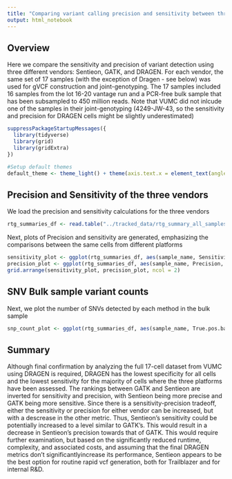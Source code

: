 ```yaml
---
title: "Comparing variant calling precision and sensitivity between three vendors"
output: html_notebook
---
```


## Overview

Here we compare the sensitivity and precision of variant detection using three different vendors: Sentieon, GATK, and DRAGEN.
For each vendor, the same set of 17 samples (with the exception of Dragen - see below) was used for gVCF construction and joint-genotyping. The 17 samples included 16 samples from the lot 16-20 vantage run and a PCR-free bulk sample that has been subsampled to 450 million reads. Note that VUMC did not inlcude one of the samples in their joint-genotyping (4249-JW-43, so the sensitivity and precision for DRAGEN cells might be slightly underestimated) 

```r

suppressPackageStartupMessages({
  library(tidyverse)
  library(grid)
  library(gridExtra)
})
```

```r
#Setup default themes
default_theme <- theme_light() + theme(axis.text.x = element_text(angle = -90), plot.title = element_text(hjust = 0.5))
```

## Precision and Sensitivity of the three vendors

We load the precision and sensitivity calculations for the three vendors
```r
rtg_summaries_df <- read.table("../tracked_data/rtg_summary_all_samples_minus_one_dragen.tsv", sep = "\t", header = TRUE) %>% dplyr::select(-X)
```


Next, plots of Precision and sensitivity are generated, emphasizing the comparisons between the same cells from different platforms
```r
sensitivity_plot <- ggplot(rtg_summaries_df, aes(sample_name, Sensitivity, color = platform)) + geom_point() + default_theme + labs(x ="Sample Name", title = "Sensitivity of SNV detection by platform")
precision_plot <- ggplot(rtg_summaries_df, aes(sample_name, Precision, color = platform)) + geom_point() + default_theme + labs(x ="Sample Name", title = "Precision of SNV detection by platform")
grid.arrange(sensitivity_plot, precision_plot, ncol = 2)
```

## SNV Bulk sample variant counts 

Next, we plot the number of SNVs detected by each method in the bulk sample

```r
snp_count_plot <- ggplot(rtg_summaries_df, aes(sample_name, True.pos.baseline, color = platform)) + geom_point() + default_theme + labs(x ="Sample Name", title = "SNV count in bulk sample by platform")
```

## Summary

Although final confirmation by analyzing the full 17-cell dataset from VUMC using DRAGEN is required, DRAGEN has the lowest specificity for all cells and the lowest sensitivity for the majority of cells where the three platforms have been assessed. The rankings between GATK and Sentieon are inverted for sensitivity and precision, with Sentieon being more precise and GATK being more sensitive. Since there is a sensitivity-precision tradeoff, either the sensitivity or precision for either vendor can be increased, but with a descrease in the other metric. Thus, Sentieon's sensitivity could be potentially increased to a level similar to GATK's. This would result in a decrease in Sentieon's precision towards that of GATK. This would require further examination, but based on the significantly reduced runtime, complexity, and associated costs, and assuming that the final DRAGEN metrics don't significantlyincrease its performance, Sentieon appears to be the best option for routine rapid vcf generation, both for Trailblazer and for internal R&D.